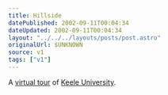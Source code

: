 ```yaml
---
title: Hillside
datePublished: 2002-09-11T00:04:34
dateUpdated: 2002-09-11T00:04:34
layout: "../../../layouts/posts/post.astro"
originalUrl: $UNKNOWN
source: v1
tags: ["v1"]
---
```


A [virtual tour][1] of [Keele University][2].

[1]: http://www.keelemba.com/tour/ "Keele MBA: Keele University Campus (heavy Flash/Quicktime)"
[2]: http://www.keele.ac.uk/
